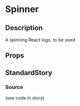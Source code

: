
<Meta title="general/spinner" component={Spinner} />

# Spinner

## Description
A spinning React logo, to be used 

## Props
<Props of={Spinner} />

## StandardStory
<Preview>
	<Story name="standard">
		<Spinner />
	</Story>
</Preview>

### Source
(see code in story)
